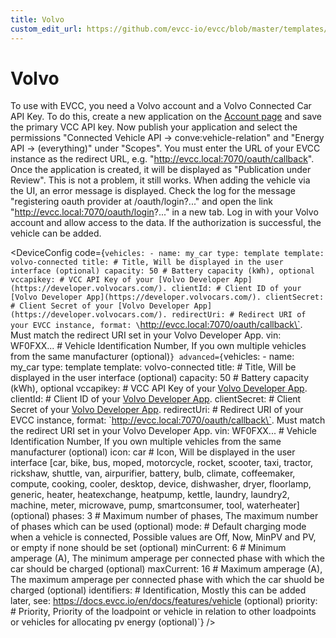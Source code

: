 ```yaml
---
title: Volvo
custom_edit_url: https://github.com/evcc-io/evcc/blob/master/templates/definition/vehicle/volvo-connected.yaml
---
```



# Volvo

To use with EVCC, you need a Volvo account and a Volvo Connected Car API Key.
To do this, create a new application on the [Account page](https://developer.volvocars.com/account/) and save the primary VCC API key.
Now publish your application and select the permissions "Connected Vehicle API -> conve:vehicle-relation" and "Energy API -> (everything)" under "Scopes".
You must enter the URL of your EVCC instance as the redirect URL, e.g. "http://evcc.local:7070/oauth/callback".
Once the application is created, it will be displayed as "Publication under Review". This is not a problem, it still works.
When adding the vehicle via the UI, an error message is displayed.
Check the log for the message "registering oauth provider at /oauth/login?..." and open the link "http://evcc.local:7070/oauth/login?..." in a new tab.
Log in with your Volvo account and allow access to the data. If the authorization is successful, the vehicle can be added.


<DeviceConfig code={`vehicles:
    - name: my_car
      type: template
      template: volvo-connected
      title: # Title, Will be displayed in the user interface (optional)
      capacity: 50 # Battery capacity (kWh), optional
      vccapikey: # VCC API Key of your [Volvo Developer App](https://developer.volvocars.com/).
      clientId: # Client ID of your [Volvo Developer App](https://developer.volvocars.com/).
      clientSecret: # Client Secret of your [Volvo Developer App](https://developer.volvocars.com/).
      redirectUri: # Redirect URI of your EVCC instance, format: \`http://evcc.local:7070/oauth/callback\`. Must match the redirect URI set in your Volvo Developer App.
      vin: WF0FXX... # Vehicle Identification Number, If you own multiple vehicles from the same manufacturer (optional)`} advanced={`vehicles:
    - name: my_car
      type: template
      template: volvo-connected
      title: # Title, Will be displayed in the user interface (optional)
      capacity: 50 # Battery capacity (kWh), optional
      vccapikey: # VCC API Key of your [Volvo Developer App](https://developer.volvocars.com/).
      clientId: # Client ID of your [Volvo Developer App](https://developer.volvocars.com/).
      clientSecret: # Client Secret of your [Volvo Developer App](https://developer.volvocars.com/).
      redirectUri: # Redirect URI of your EVCC instance, format: \`http://evcc.local:7070/oauth/callback\`. Must match the redirect URI set in your Volvo Developer App.
      vin: WF0FXX... # Vehicle Identification Number, If you own multiple vehicles from the same manufacturer (optional)
      icon: car # Icon, Will be displayed in the user interface [car, bike, bus, moped, motorcycle, rocket, scooter, taxi, tractor, rickshaw, shuttle, van, airpurifier, battery, bulb, climate, coffeemaker, compute, cooking, cooler, desktop, device, dishwasher, dryer, floorlamp, generic, heater, heatexchange, heatpump, kettle, laundry, laundry2, machine, meter, microwave, pump, smartconsumer, tool, waterheater] (optional)
      phases: 3 # Maximum number of phases, The maximum number of phases which can be used (optional)
      mode: # Default charging mode when a vehicle is connected, Possible values are Off, Now, MinPV and PV, or empty if none should be set (optional)
      minCurrent: 6 # Minimum amperage (A), The minimum amperage per connected phase with which the car should be charged (optional)
      maxCurrent: 16 # Maximum amperage (A), The maximum amperage per connected phase with which the car shuold be charged (optional)
      identifiers: # Identification, Mostly this can be added later, see: https://docs.evcc.io/en/docs/features/vehicle (optional)
      priority: # Priority, Priority of the loadpoint or vehicle in relation to other loadpoints or vehicles for allocating pv energy (optional)`} />

